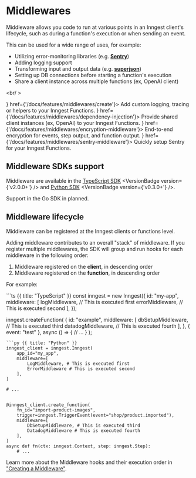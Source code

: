 
# Middlewares

Middleware allows you code to run at various points in an Inngest client's lifecycle, such as during a function's execution or when sending an event. 

This can be used for a wide range of uses, for example:

- Utilizing error-monitoring libraries (e.g. [**Sentry**](https://sentry.io/))
- Adding logging support
- Transforming input and output data (e.g. [**superjson**](https://github.com/blitz-js/superjson))
- Setting up DB connections before starting a function's execution
- Share a client instance across multiple functions (ex, OpenAI client)

<br/ >

<CardGroup cols={2}>
  <Card title="Create a middleware" icon={<CLIIcon />} href={'/docs/features/middlewares/create'}>
    Add custom logging, tracing or helpers to your Inngest Functions.
  </Card>
  <Card title="Dependency Injection" icon={<IntegrationsIcon />} href={'/docs/features/middlewares/dependency-injection'}>
    Provide shared client instances (ex, OpenAI) to your Inngest Functions.
  </Card>
  <Card title="Encryption Middleware" icon={<EyeOffIcon />} href={'/docs/features/middlewares/encryption-middleware'}>
    End-to-end encryption for events, step output, and function output.
  </Card>
  <Card title="Sentry Middleware" icon={<RunsIcon />} href={'/docs/features/middlewares/sentry-middleware'}>
    Quickly setup Sentry for your Inngest Functions.
  </Card>
</CardGroup>



## Middleware SDKs support

Middleware are available in the [TypeScript SDK](/docs/reference/middleware/typescript) <VersionBadge version={'v2.0.0+'} /> and [Python SDK](/docs/reference/python/middleware/lifecycle) <VersionBadge version={'v0.3.0+'} />.

Support in the Go SDK in planned.

## Middleware lifecycle

Middleware can be registered at the Inngest clients or functions level.

Adding middleware contributes to an overall "stack" of middleware. If you register multiple middlewares, the SDK will group and run hooks for each middleware in the following order:

1. Middleware registered on the **client**, in descending order
2. Middleware registered on the **function**, in descending order

For example:

<CodeGroup>
```ts {{ title: "TypeScript" }}
const inngest = new Inngest({
  id: "my-app",
  middleware: [
    logMiddleware, // This is executed first
    errorMiddleware, // This is executed second
  ],
});

inngest.createFunction(
  {
    id: "example",
    middleware: [
      dbSetupMiddleware, // This is executed third
      datadogMiddleware, // This is executed fourth
    ],
  },
  { event: "test" },
  async () => {
    // ...
  }
);
```
```py {{ title: "Python" }}
inngest_client = inngest.Inngest(
    app_id="my_app",
    middleware=[
        LogMiddleware, # This is executed first
        ErrorMiddleware # This is executed second
    ],
)

# ...


@inngest_client.create_function(
    fn_id="import-product-images",
    trigger=inngest.TriggerEvent(event="shop/product.imported"),
    middleware=[
        DbSetupMiddleware, # This is executed third
        DatadogMiddleware # This is executed fourth
    ],
)
async def fn(ctx: inngest.Context, step: inngest.Step):
    # ...

```
</CodeGroup>

Learn more about the Middleware hooks and their execution order in ["Creating a Middleware"](/docs/features/middlewares/create).